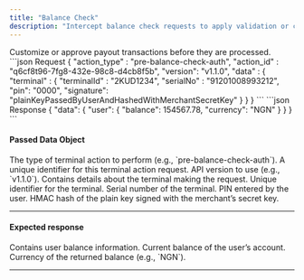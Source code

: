 ```yaml
---
title: "Balance Check"
description: "Intercept balance check requests to apply validation or custom logic"
---
```


<CardGroup cols={2}>
  <Card
    title="Payout Transactions"
    icon="money-check-dollar"
    href="/docs/products/terminals/terminal-actions/payout-transaction"
  >
    Customize or approve payout transactions before they are processed.
  </Card>
</CardGroup>


<CodeGroup>
```json Request
{
	"action_type" : "pre-balance-check-auth",
	"action_id" : "q6cf8t96-7fg8-432e-98c8-d4cb8f5b",
	"version": "v1.1.0",
	"data" : {
		"terminal" : {
			"terminalId" : "2KUD1234",
			"serialNo" : "91201008993212",
			"pin": "0000",
			"signature":
            "plainKeyPassedByUserAndHashedWithMerchantSecretKey"
		}
	}
}
```
</CodeGroup>

<CodeGroup>
```json Response
{
	"data": {
		"user": {
			"balance": 154567.78,
			"currency": "NGN"
		}
	}
}
```
</CodeGroup>

#### Passed Data Object

<ParamField body="action_type" type="string" required>
  The type of terminal action to perform (e.g., `pre-balance-check-auth`).
</ParamField>

<ParamField body="action_id" type="string" required>
  A unique identifier for this terminal action request.
</ParamField>

<ParamField body="version" type="string" required>
  API version to use (e.g., `v1.1.0`).
</ParamField>

<ParamField body="data" type="object" required>
  Contains details about the terminal making the request.

  <Expandable title="data.terminal" defaultOpen="true">
    <ParamField body="terminal.terminalId" type="string" required>
      Unique identifier for the terminal.
    </ParamField>
    <ParamField body="terminal.serialNo" type="string" required>
      Serial number of the terminal.
    </ParamField>
    <ParamField body="terminal.pin" type="string" required>
      PIN entered by the user.
    </ParamField>
    <ParamField body="terminal.signature" type="string" required>
      HMAC hash of the plain key signed with the merchant’s secret key.
    </ParamField>
  </Expandable>
</ParamField>

---

#### Expected response

<ResponseField name="data" type="object" required>
  Contains user balance information.

  <Expandable title="data.user" defaultOpen="true">
    <ResponseField name="balance" type="number" required>
      Current balance of the user’s account.
    </ResponseField>
    <ResponseField name="currency" type="string" required>
      Currency of the returned balance (e.g., `NGN`).
    </ResponseField>
  </Expandable>
</ResponseField>

---

